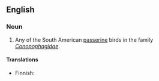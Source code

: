 {{wikipedia}}
==English==

===Noun===
{{en-noun}}

# {{birds}} Any of the South American [[passerine]] birds in the family ''[[Conopophagidae]]''.

====Translations====
{{top}}
* Finnish: {{t-|fi|töpökkä}}
{{bottom}}